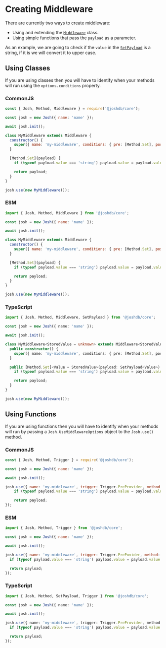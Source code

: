 # Creating Middleware

There are currently two ways to create middleware:

- Using and extending the [`Middleware`](https://github.com/josh-development/core/blob/main/src/lib/stuctures/Middleware.ts) class.
- Using simple functions that pass the `payload` as a parameter.

As an example, we are going to check if the `value` in the [`SetPayload`](https://github.com/josh-development/core/blob/main/src/lib/payloads/SetPayload.ts) is a string, if it is we will convert it to upper case.

## Using Classes

If you are using classes then you will have to identify when your methods will run using the `options.conditions` property.

### CommonJS

```javascript
const { Josh, Method, Middleware } = require('@joshdb/core');

const josh = new Josh({ name: 'name' });

await josh.init();

class MyMiddleware extends Middleware {
  constructor() {
    super({ name: 'my-middleware', conditions: { pre: [Method.Set], post: [] } });
  }

  [Method.Set](payload) {
    if (typeof payload.value === 'string') payload.value = payload.value.toUpperCase();

    return payload;
  }
}

josh.use(new MyMiddleware());
```

### ESM

```javascript
import { Josh, Method, Middleware } from '@joshdb/core';

const josh = new Josh({ name: 'name' });

await josh.init();

class MyMiddleware extends Middleware {
  constructor() {
    super({ name: 'my-middleware', conditions: { pre: [Method.Set], post: [] } });
  }

  [Method.Set](payload) {
    if (typeof payload.value === 'string') payload.value = payload.value.toUpperCase();

    return payload;
  }
}

josh.use(new MyMiddleware());
```

### TypeScript

```typescript
import { Josh, Method, Middleware, SetPayload } from '@joshdb/core';

const josh = new Josh({ name: 'name' });

await josh.init();

class MyMiddleware<StoredValue = unknown> extends Middleware<StoredValue> {
  public constructor() {
    super({ name: 'my-middleware', conditions: { pre: [Method.Set], post: [] } });
  }

  public [Method.Set]<Value = StoredValue>(payload: SetPayload<Value>): SetPayload<Value> {
    if (typeof payload.value === 'string') payload.value = payload.value.toUpperCase();

    return payload;
  }
}

josh.use(new MyMiddleware());
```

## Using Functions

If you are using functions then you will have to identify when your methods will run by passing a `Josh.UseMiddlewareOptions` object to the `Josh.use()` method.

### CommonJS

```javascript
const { Josh, Method, Trigger } = require('@joshdb/core');

const josh = new Josh({ name: 'name' });

await josh.init();

josh.use({ name: 'my-middleware', trigger: Trigger.PreProvider, method: Method.Set }, (payload => {
    if (typeof payload.value === 'string') payload.value = payload.value.toUpperCase();

    return payload;
});
```

### ESM

```javascript
import { Josh, Method, Trigger } from '@joshdb/core';

const josh = new Josh({ name: 'name' });

await josh.init();

josh.use({ name: 'my-middleware', trigger: Trigger.PrePovider, method: Method.Set }, (payload) => {
  if (typeof payload.value === 'string') payload.value = payload.value.toUpperCase();

  return payload;
});
```

### TypeScript

```typescript
import { Josh, Method, SetPayload, Trigger } from '@joshdb/core';

const josh = new Josh({ name: 'name' });

await josh.init();

josh.use({ name: 'my-middleware', trigger: Trigger.PreProvider, method: Method.Set }, (payload: SetPayload<StoredValue>) => {
  if (typeof payload.value === 'string') payload.value = payload.value.toUpperCase();

  return payload;
});
```

